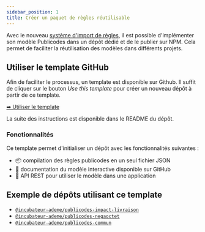 ```yaml
---
sidebar_position: 1
title: Créer un paquet de règles réutilisable
---
```


Avec le nouveau [système d'import de règles](../tools/imports), il est possible
d'implémenter son modèle Publicodes dans un dépôt dédié et de le publier sur
NPM. Cela permet de faciliter la réutilisation des modèles dans différents
projets.

## Utiliser le template GitHub

Afin de faciliter le processus, un template est disponible sur Github. Il suffit
de cliquer sur le bouton _Use this template_ pour créer un nouveau dépôt à partir
de ce template.

[➡ Utiliser le template](https://github.com/publicodes/model-template)

La suite des instructions est disponible dans le README du dépôt.

### Fonctionnalités

Ce template permet d'initialiser un dépôt avec les fonctionnalités suivantes :
- 📦 compilation des règles publicodes en un seul fichier JSON
- 📖 documentation du modèle interactive disponible sur GitHub
- 🚀 API REST pour utiliser le modèle dans une application

## Exemple de dépôts utilisant ce template

- [`@incubateur-ademe/publicodes-impact-livraison`](https://github.com/incubateur-ademe/publicodes-impact-livraison)
- [`@incubateur-ademe/publicodes-negaoctet`](https://github.com/incubateur-ademe/publicodes-negaoctet)
- [`@incubateur-ademe/publicodes-commun`](https://github.com/incubateur-ademe/publicodes-commun)
